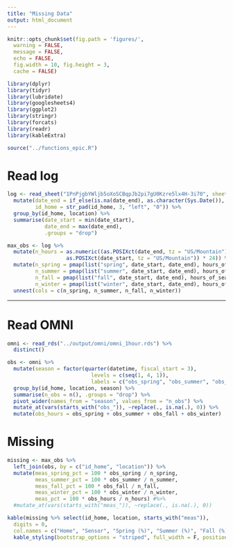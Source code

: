 ```yaml
---
title: "Missing Data"
output: html_document
---
```


```r
knitr::opts_chunk$set(fig.path = 'figures/',
  warning = FALSE,
  message = FALSE,
  echo = FALSE,
  fig.width = 10, fig.height = 3,
  cache = FALSE)
```

```r
library(dplyr)
library(tidyr)
library(lubridate)
library(googlesheets4)
library(ggplot2)
library(stringr)
library(forcats)
library(readr)
library(kableExtra)

```

```r
source("../functions_epic.R")
```

# Read log

```r
log <- read_sheet("1PnPjgbYWljb5oXoSCBqpJb2pi7gU0Kzre5lx4H-3i70", sheet = "omni") %>%
  mutate(date_end = if_else(is.na(date_end), as.character(Sys.Date()), date_end),
         id_home = str_pad(id_home, 3, "left", "0")) %>%
  group_by(id_home, location) %>%
  summarise(date_start = min(date_start),
            date_end = max(date_end),
            .groups = "drop")
```

```r
max_obs <- log %>%
  mutate(n_hours = as.numeric((as.POSIXct(date_end, tz = "US/Mountain") -
                   as.POSIXct(date_start, tz = "US/Mountain")) * 24)) %>%
  mutate(n_spring = pmap(list("spring", date_start, date_end), hours_of_season),
         n_summer = pmap(list("summer", date_start, date_end), hours_of_season),
         n_fall = pmap(list("fall", date_start, date_end), hours_of_season),
         n_winter = pmap(list("winter", date_start, date_end), hours_of_season)) %>%
  unnest(cols = c(n_spring, n_summer, n_fall, n_winter))
```


---

# Read OMNI

```r
omni <- read_rds("../output/omni/omni_1hour.rds") %>%
  distinct()
```

```r
obs <- omni %>%
  mutate(season = factor(quarter(datetime, fiscal_start = 3),
                           levels = c(seq(1, 4, 1)),
                           labels = c("obs_spring", "obs_summer", "obs_fall", "obs_winter"))) %>%
  group_by(id_home, location, season) %>%
  summarise(n_obs = n(), .groups = "drop") %>%
  pivot_wider(names_from = "season", values_from = "n_obs") %>%
  mutate_at(vars(starts_with("obs_")), ~replace(., is.na(.), 0)) %>%
  mutate(obs_hours = obs_spring + obs_summer + obs_fall + obs_winter)
```

# Missing

```r
missing <- max_obs %>%
  left_join(obs, by = c("id_home", "location")) %>%
  mutate(meas_spring_pct = 100 * obs_spring / n_spring,
         meas_summer_pct = 100 * obs_summer / n_summer,
         meas_fall_pct = 100 * obs_fall / n_fall,
         meas_winter_pct = 100 * obs_winter / n_winter,
         meas_pct = 100 * obs_hours / n_hours) #%>%
  #mutate_at(vars(starts_with("meas_")), ~replace(., is.na(.), 0))
```

```r
kable(missing %>% select(id_home, location, starts_with("meas")),
  digits = 0,
  col.names = c("Home", "Sensor", "Spring (%)", "Summer (%)", "Fall (%)", "Winter (%)", "Overall (%)")) %>%
  kable_styling(bootstrap_options = "striped", full_width = F, position = "left")
```

